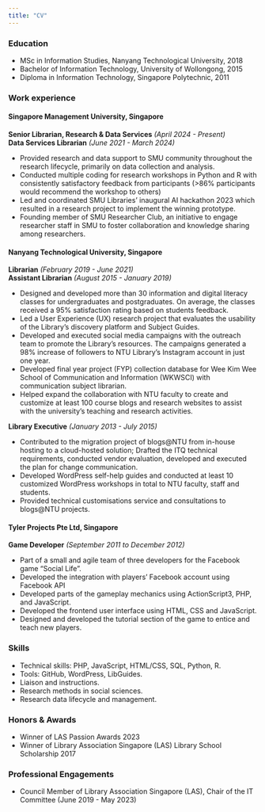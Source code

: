 ```yaml
---
title: "CV"
---
```


### Education

-  MSc in Information Studies, Nanyang Technological University, 2018
-  Bachelor of Information Technology, University of Wollongong, 2015
-  Diploma in Information Technology, Singapore Polytechnic, 2011

### Work experience

#### **Singapore Management University**, Singapore  

**Senior Librarian, Research & Data Services** *(April 2024 - Present)*   
**Data Services Librarian** *(June 2021 - March 2024)* 

- Provided research and data support to SMU community throughout the research lifecycle, primarily on data collection and analysis.
-  Conducted multiple coding for research workshops in Python and R with consistently satisfactory feedback from participants (>86% participants would recommend the workshop to others)
-  Led and coordinated SMU Libraries’ inaugural AI hackathon 2023 which resulted in a research project to implement the winning prototype.
-  Founding member of SMU Researcher Club, an initiative to engage researcher staff in SMU to foster collaboration and knowledge sharing among researchers. 

#### **Nanyang Technological University**, Singapore 

**Librarian** *(February 2019 - June 2021)*   
**Assistant Librarian** *(August 2015 - January 2019)*

-  Designed and developed more than 30  information and digital literacy classes for undergraduates and postgraduates. On average, the classes received a 95% satisfaction rating based on students feedback. 
-  Led a User Experience (UX) research project that evaluates the usability of the Library’s discovery platform and Subject Guides.
-  Developed and executed social media campaigns with the outreach team to promote the Library’s resources.  The campaigns generated a 98% increase of followers to NTU Library’s Instagram account in just one year.
-  Developed final year project (FYP) collection database for Wee Kim Wee School of Communication and Information (WKWSCI) with communication subject librarian. 
-  Helped expand the collaboration with NTU faculty to create and customize at least 100 course blogs and research websites to assist with the university’s teaching and research activities.

**Library Executive** *(January 2013 - July 2015)*

-  Contributed to the migration project of blogs@NTU from in-house hosting to a cloud-hosted solution; Drafted the ITQ technical requirements, conducted vendor evaluation, developed and executed the plan for change communication.
-  Developed WordPress self-help guides and conducted at least 10 customized WordPress workshops in total to NTU faculty, staff and students. 
-  Provided technical customisations service and consultations to blogs@NTU projects.

#### **Tyler Projects Pte Ltd**, Singapore 

**Game Developer** *(September 2011 to December 2012)* 

-  Part of a small and agile team of three developers for the Facebook game “Social Life”.
-  Developed the integration with players’ Facebook account using Facebook API
-  Developed parts of the gameplay mechanics using ActionScript3, PHP, and JavaScript.
-  Developed the frontend user interface using HTML, CSS and JavaScript.
-  Designed and developed the tutorial section of the game to entice and teach new players.

### Skills

-  Technical skills: PHP, JavaScript, HTML/CSS, SQL, Python, R.
-  Tools: GitHub, WordPress, LibGuides.
-  Liaison and instructions.
-  Research methods in social sciences.
-  Research data lifecycle and management. 
  
### Honors & Awards

-  Winner of LAS Passion Awards 2023
-  Winner of Library Association Singapore (LAS) Library School Scholarship 2017

### Professional Engagements

-  Council Member of Library Association Singapore (LAS), Chair of the IT Committee (June 2019 - May 2023)


